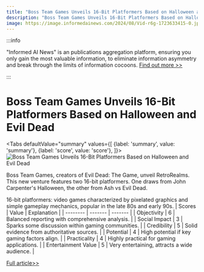 ```yaml
---
title: "Boss Team Games Unveils 16-Bit Platformers Based on Halloween and Evil Dead"
description: "Boss Team Games Unveils 16-Bit Platformers Based on Halloween and Evil Dead"
image: https://image.informedainews.com/2024/08/Vid-r6g-1723633415-0.jpg
---
```



:::info

"Informed AI News" is an publications aggregation platform, ensuring you only gain the most valuable information, to eliminate information asymmetry and break through the limits of information cocoons.  [Find out more >>](/)

:::

# Boss Team Games Unveils 16-Bit Platformers Based on Halloween and Evil Dead


<Tabs
	defaultValue="summary"
	values={[
	{label: 'summary', value: 'summary'},
	{label: 'score', value: 'score'},
]}>
<TabItem value="summary">
<img
  src="https://image.informedainews.com/2024/08/Vid-r6g-1723633415-0.jpg"
  alt="Boss Team Games Unveils 16-Bit Platformers Based on Halloween and Evil Dead"
/>



Boss Team Games, creators of Evil Dead: The Game, unveil RetroRealms. This new venture features two 16-bit platformers. One draws from John Carpenter's Halloween, the other from Ash vs Evil Dead.

16-bit platformers: video games characterized by pixelated graphics and simple gameplay mechanics, popular in the late 80s and early 90s.
</TabItem>
<TabItem value="score">
	| Scores     | Value   | Explanation |
	| -------- | ------- | ------- |
	| Objectivity  | 6    | Balanced reporting with comprehensive analysis.    |
	| Social Impact | 3     | Sparks some discussion within gaming communities.    |
	| Credibility    | 5    | Solid evidence from authoritative sources.    |
	| Potential    | 4    | High potential if key gaming factors align.    |
	| Practicality    | 4    | Highly practical for gaming applications.    |
	| Entertainment Value    | 5    | Very entertaining, attracts a wide audience.    |
</TabItem>
</Tabs>

[Full article>>](https://www.ign.com/articles/retro-realms-halloween-ash-vs-evil-dead-games-announced-release-date-price)

